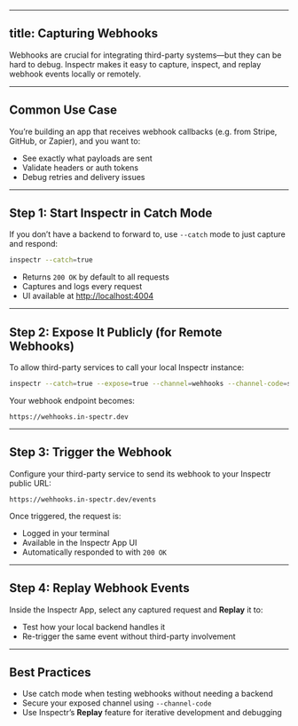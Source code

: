 
---
title: Capturing Webhooks
---

<FlowIngressWebhook client:only="react" />

Webhooks are crucial for integrating third-party systems—but they can be hard to debug. Inspectr makes it easy to capture, inspect, and replay webhook events locally or remotely.

---

## Common Use Case

You’re building an app that receives webhook callbacks (e.g. from Stripe, GitHub, or Zapier), and you want to:

* See exactly what payloads are sent
* Validate headers or auth tokens
* Debug retries and delivery issues

---

## Step 1: Start Inspectr in Catch Mode

If you don’t have a backend to forward to, use `--catch` mode to just capture and respond:

```bash
inspectr --catch=true
```

* Returns `200 OK` by default to all requests
* Captures and logs every request
* UI available at [http://localhost:4004](http://localhost:4004)

---

## Step 2: Expose It Publicly (for Remote Webhooks)

To allow third-party services to call your local Inspectr instance:

```bash
inspectr --catch=true --expose=true --channel=wehhooks --channel-code=secret123
```

Your webhook endpoint becomes:

```
https://wehhooks.in-spectr.dev
```

---

## Step 3: Trigger the Webhook

Configure your third-party service to send its webhook to your Inspectr public URL:

```
https://wehhooks.in-spectr.dev/events
```

Once triggered, the request is:

* Logged in your terminal
* Available in the Inspectr App UI
* Automatically responded to with `200 OK`

---

## Step 4: Replay Webhook Events

Inside the Inspectr App, select any captured request and **Replay** it to:

* Test how your local backend handles it
* Re-trigger the same event without third-party involvement

---

## Best Practices

* Use catch mode when testing webhooks without needing a backend
* Secure your exposed channel using `--channel-code`
* Use Inspectr’s **Replay** feature for iterative development and debugging

[//]: # (---)

[//]: # (## Next Steps)

[//]: # ()
[//]: # (* [Mocking APIs →]&#40;/guides/mocking&#41;)

[//]: # (* [Inspecting Frontend Requests →]&#40;/guides/frontend-inspection&#41;)

[//]: # (* [Expose Services Securely →]&#40;/exposing/securing-exposure&#41;)
